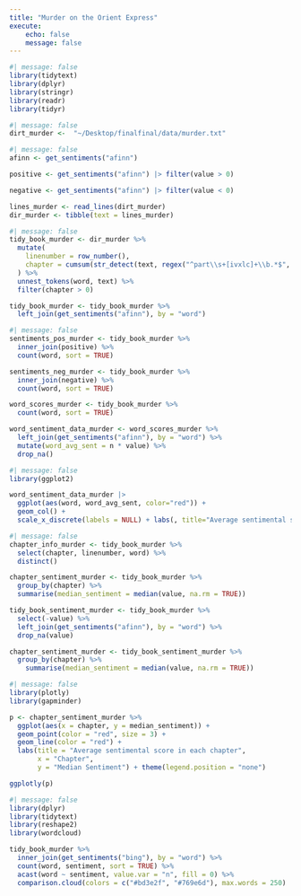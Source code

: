 ```yaml
---
title: "Murder on the Orient Express"
execute:
    echo: false
    message: false
---
```


```r
#| message: false
library(tidytext)
library(dplyr)
library(stringr)
library(readr)
library(tidyr)
```
```r
#| message: false
dirt_murder <-  "~/Desktop/finalfinal/data/murder.txt"
```

```r
#| message: false
afinn <- get_sentiments("afinn")

positive <- get_sentiments("afinn") |> filter(value > 0)

negative <- get_sentiments("afinn") |> filter(value < 0)

lines_murder <- read_lines(dirt_murder) 
dir_murder <- tibble(text = lines_murder)
```

```r
#| message: false
tidy_book_murder <- dir_murder %>%
  mutate(
    linenumber = row_number(),
    chapter = cumsum(str_detect(text, regex("^part\\s+[ivxlc]+\\b.*$", ignore_case = TRUE)))
  ) %>%
  unnest_tokens(word, text) %>%
  filter(chapter > 0)

tidy_book_murder <- tidy_book_murder %>%
  left_join(get_sentiments("afinn"), by = "word")
```

```r
#| message: false
sentiments_pos_murder <- tidy_book_murder %>%
  inner_join(positive) %>%
  count(word, sort = TRUE)

sentiments_neg_murder <- tidy_book_murder %>%
  inner_join(negative) %>%
  count(word, sort = TRUE)

word_scores_murder <- tidy_book_murder %>%
  count(word, sort = TRUE)

word_sentiment_data_murder <- word_scores_murder %>%
  left_join(get_sentiments("afinn"), by = "word") %>%
  mutate(word_avg_sent = n * value) %>%
  drop_na()                                              
```


```r
#| message: false
library(ggplot2)

word_sentiment_data_murder |> 
  ggplot(aes(word, word_avg_sent, color="red")) + 
  geom_col() + 
  scale_x_discrete(labels = NULL) + labs(, title="Average sentimental scored for each word in the book", x="Words", y="Average Sentimental score per word") + theme(legend.position = "none")
```


```r
#| message: false
chapter_info_murder <- tidy_book_murder %>%
  select(chapter, linenumber, word) %>% 
  distinct()

chapter_sentiment_murder <- tidy_book_murder %>%
  group_by(chapter) %>%
  summarise(median_sentiment = median(value, na.rm = TRUE))

tidy_book_sentiment_murder <- tidy_book_murder %>%
  select(-value) %>%  
  left_join(get_sentiments("afinn"), by = "word") %>%
  drop_na(value)

chapter_sentiment_murder <- tidy_book_sentiment_murder %>%
  group_by(chapter) %>%
    summarise(median_sentiment = median(value, na.rm = TRUE))
```


```r
#| message: false
library(plotly)
library(gapminder)

p <- chapter_sentiment_murder %>%
  ggplot(aes(x = chapter, y = median_sentiment)) +
  geom_point(color = "red", size = 3) +
  geom_line(color = "red") +
  labs(title = "Average sentimental score in each chapter",
       x = "Chapter",
       y = "Median Sentiment") + theme(legend.position = "none")

ggplotly(p)
```

```r
#| message: false
library(dplyr)
library(tidytext)
library(reshape2)
library(wordcloud)

tidy_book_murder %>%
  inner_join(get_sentiments("bing"), by = "word") %>%
  count(word, sentiment, sort = TRUE) %>%
  acast(word ~ sentiment, value.var = "n", fill = 0) %>%
  comparison.cloud(colors = c("#bd3e2f", "#769e6d"), max.words = 250)
```


